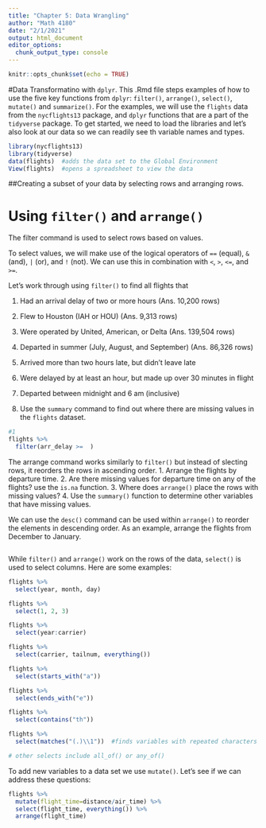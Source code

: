 ```yaml
---
title: "Chapter 5: Data Wrangling"
author: "Math 4180"
date: "2/1/2021"
output: html_document
editor_options: 
  chunk_output_type: console
---
```


```r
knitr::opts_chunk$set(echo = TRUE)
```
#Data Transformatino with `dplyr`.
This .Rmd file steps examples of how to use the five key functions from `dplyr`: `filter()`, `arrange()`, `select()`, `mutate()` and `summarize()`. For the examples, we will use the `flights` data from the `nycflights13` package, and `dplyr` functions that are a part of the `tidyverse` package. To get started, we need to load the libraries and let's also look at our data so we can readily see th variable names and types.

```r
library(nycflights13)
library(tidyverse)
data(flights)  #adds the data set to the Global Environment
View(flights)  #opens a spreadsheet to view the data
```

##Creating a subset of your data by selecting rows and arranging rows. 

# Using `filter()` and `arrange()`
The filter command is used to select rows based on values.

To select values, we will make use of the logical operators of `==` (equal), `&` (and), `|` (or), and `!` (not). We can use this in combination with `<`, `>`, `<=`, and `>=`.

Let's work through using `filter()` to find all flights that

1. Had an arrival delay of two or more hours (Ans. 10,200 rows)
2. Flew to Houston (IAH or HOU) (Ans. 9,313 rows)
3. Were operated by United, American, or Delta (Ans. 139,504 rows)
4. Departed in summer (July, August, and September) (Ans. 86,326 rows)
5. Arrived more than two hours late, but didn’t leave late
6. Were delayed by at least an hour, but made up over 30 minutes in flight
7. Departed between midnight and 6 am (inclusive)

8. Use the `summary` command to find out where there are missing values in the `flights` dataset.

```r
#1
flights %>%
  filter(arr_delay >=  )

```

The arrange command works similarly to `filter()` but instead of slecting rows, it reorders the rows in ascending order.
 1. Arrange the flights by departure time.
 2. Are there missing values for departure time on any of the flights? use the `is.na` function.
 3. Where does `arrange()` place the rows with missing values?
 4. Use the `summary()` function to determine other variables that have missing values. 

We can use the `desc()` command can be used within `arrange()` to reorder the elements in descending order. As an example, arrange the flights from December to January. 

```r




```


While `filter()` and `arrange()` work on the rows of the data,  `select()` is used to select columns. Here are some examples:

```r
flights %>%
  select(year, month, day)

flights %>%
  select(1, 2, 3)

flights %>%
  select(year:carrier)

flights %>%
  select(carrier, tailnum, everything())

flights %>%
  select(starts_with("a"))

flights %>%
  select(ends_with("e"))

flights %>%
  select(contains("th")) 

flights %>%
  select(matches("(.)\\1"))  #finds variables with repeated characters use ?matches

# other selects include all_of() or any_of()
```

To add new variables to a data set we use `mutate()`. Let's see if we can address these questions:


```r
flights %>%
  mutate(flight_time=distance/air_time) %>%
  select(flight_time, everything()) %>%
  arrange(flight_time)

```









